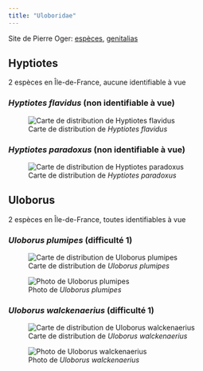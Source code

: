 ```yaml
---
title: "Uloboridae"
---
```


Site de Pierre Oger: [espèces](https://arachno.piwigo.com/index?/category/64-uloboridae), [genitalias](https://arachno.piwigo.com/index?/tags/1507-_uloboridae)



## Hyptiotes

2 espèces en Île-de-France, aucune identifiable à vue



### *Hyptiotes flavidus* (non identifiable à vue)

![Carte de distribution de *Hyptiotes flavidus*](https://asfra.fr/Site/User_pages/Atlas/LR_ASFRA_Uloboridae_Hyptiotes%20flavidus_2022-03-10.jpeg)





### *Hyptiotes paradoxus* (non identifiable à vue)

![Carte de distribution de *Hyptiotes paradoxus*](https://asfra.fr/Site/User_pages/Atlas/LR_ASFRA_Uloboridae_Hyptiotes%20paradoxus_2022-03-10.jpeg)





## Uloborus

2 espèces en Île-de-France, toutes identifiables à vue



### *Uloborus plumipes* (difficulté 1)

![Carte de distribution de *Uloborus plumipes*](https://asfra.fr/Site/User_pages/Atlas/LR_ASFRA_Uloboridae_Uloborus%20plumipes_2022-03-10.jpeg)

![Photo de *Uloborus plumipes*](chemin/vers/photo.jpg)



### *Uloborus walckenaerius* (difficulté 1)

![Carte de distribution de *Uloborus walckenaerius*](https://asfra.fr/Site/User_pages/Atlas/LR_ASFRA_Uloboridae_Uloborus%20walckenaerius_2022-03-10.jpeg)

![Photo de *Uloborus walckenaerius*](chemin/vers/photo.jpg)



